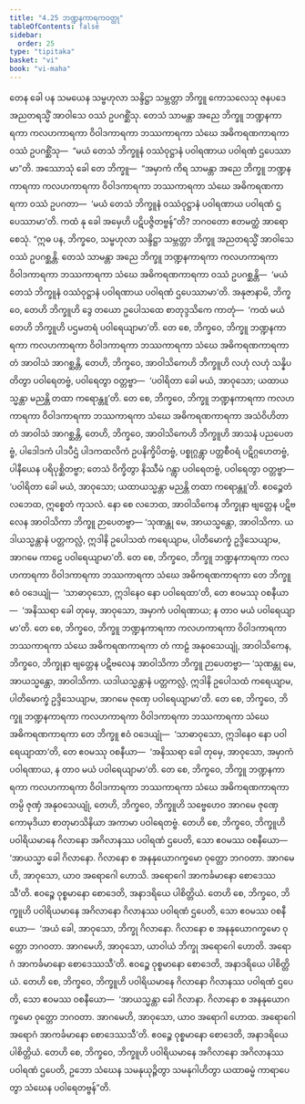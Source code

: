 ```yaml
---
title: "4.25 ဘဏ္ဍနကာရကဝတ္ထု"
tableOfContents: false
sidebar:
  order: 25
type: "tipitaka"
basket: "vi"
book: "vi-maha"
---
```



<DynamicBreadcrumb />

<Division number="240" book="vi-maha" e="ch" v="3" p="259">

<Paragraph number="1106" book="vi-maha">
တေန ခေါ ပန သမယေန သမ္ဗဟုလာ သန္ဒိဋ္ဌာ သမ္ဘတ္တာ ဘိက္ခူ ကောသလေသု ဇနပဒေ အညတရသ္မိံ အာဝါသေ ဝဿံ ဥပဂစ္ဆိံသု. တေသံ သာမန္တာ အညေ ဘိက္ခူ ဘဏ္ဍနကာရကာ ကလဟကာရကာ ဝိဝါဒကာရကာ ဘဿကာရကာ သံဃေ အဓိကရဏကာရကာ ဝဿံ ဥပဂစ္ဆိံသု—  “မယံ တေသံ ဘိက္ခူနံ ဝဿံဝုဋ္ဌာနံ ပဝါရဏာယ ပဝါရဏံ ဌပေဿာမာ”တိ. အဿောသုံ ခေါ တေ ဘိက္ခူ—  “အမှာကံ ကိရ သာမန္တာ အညေ ဘိက္ခူ ဘဏ္ဍနကာရကာ ကလဟကာရကာ ဝိဝါဒကာရကာ ဘဿကာရကာ သံဃေ အဓိကရဏကာရကာ ဝဿံ ဥပဂတာ—  ‘မယံ တေသံ ဘိက္ခူနံ ဝဿံဝုဋ္ဌာနံ ပဝါရဏာယ ပဝါရဏံ ဌပေဿာမာ’တိ. ကထံ နု ခေါ အမှေဟိ ပဋိပဇ္ဇိတဗ္ဗန်”တိ? ဘဂဝတော ဧတမတ္ထံ အာရောစေသုံ.
</Paragraph>

<Paragraph number="1107" book="vi-maha">
“ဣဓ ပန, ဘိက္ခဝေ, သမ္ဗဟုလာ သန္ဒိဋ္ဌာ သမ္ဘတ္တာ ဘိက္ခူ အညတရသ္မိံ အာဝါသေ ဝဿံ ဥပဂစ္ဆန္တိ. တေသံ သာမန္တာ အညေ ဘိက္ခူ ဘဏ္ဍနကာရကာ ကလဟကာရကာ ဝိဝါဒကာရကာ ဘဿကာရကာ သံဃေ အဓိကရဏကာရကာ ဝဿံ ဥပဂစ္ဆန္တိ—  ‘မယံ တေသံ ဘိက္ခူနံ ဝဿံဝုဋ္ဌာနံ ပဝါရဏာယ ပဝါရဏံ ဌပေဿာမာ’တိ. အနုဇာနာမိ, ဘိက္ခဝေ, တေဟိ ဘိက္ခူဟိ ဒွေ တယော ဥပေါသထေ စာတုဒ္ဒသိကေ ကာတုံ—  ‘ကထံ မယံ တေဟိ ဘိက္ခူဟိ ပဌမတရံ ပဝါရေယျာမာ’တိ. တေ စေ, ဘိက္ခဝေ, ဘိက္ခူ ဘဏ္ဍနကာရကာ ကလဟကာရကာ ဝိဝါဒကာရကာ ဘဿကာရကာ သံဃေ အဓိကရဏကာရကာ တံ အာဝါသံ အာဂစ္ဆန္တိ, တေဟိ, ဘိက္ခဝေ, အာဝါသိကေဟိ ဘိက္ခူဟိ လဟုံ လဟုံ သန္နိပတိတွာ ပဝါရေတဗ္ဗံ, ပဝါရေတွာ ဝတ္တဗ္ဗာ—  ‘ပဝါရိတာ ခေါ မယံ, အာဝုသော; ယထာယသ္မန္တာ မညန္တိ တထာ ကရောန္တူ’တိ. တေ စေ, ဘိက္ခဝေ, ဘိက္ခူ ဘဏ္ဍနကာရကာ ကလဟကာရကာ ဝိဝါဒကာရကာ ဘဿကာရကာ သံဃေ အဓိကရဏကာရကာ အသံဝိဟိတာ တံ အာဝါသံ အာဂစ္ဆန္တိ, တေဟိ, ဘိက္ခဝေ, အာဝါသိကေဟိ ဘိက္ခူဟိ အာသနံ ပညပေတဗ္ဗံ, ပါဒေါဒကံ ပါဒပီဌံ ပါဒကထလိကံ ဥပနိက္ခိပိတဗ္ဗံ, ပစ္စုဂ္ဂန္တွာ ပတ္တစီဝရံ ပဋိဂ္ဂဟေတဗ္ဗံ, ပါနီယေန ပရိပုစ္ဆိတဗ္ဗာ; တေသံ ဝိက္ခိတွာ နိဿီမံ ဂန္တွာ ပဝါရေတဗ္ဗံ, ပဝါရေတွာ ဝတ္တဗ္ဗာ—  ‘ပဝါရိတာ ခေါ မယံ, အာဝုသော; ယထာယသ္မန္တာ မညန္တိ တထာ ကရောန္တူ’တိ. ဧဝဉ္စေတံ လဘေထ, ဣစ္စေတံ ကုသလံ. နော စေ လဘေထ, အာဝါသိကေန ဘိက္ခုနာ ဗျတ္တေန ပဋိဗလေန အာဝါသိကာ ဘိက္ခူ ဉာပေတဗ္ဗာ—
</Paragraph>

<Paragraph number="1108" book="vi-maha">
‘သုဏန္တု မေ, အာယသ္မန္တော, အာဝါသိကာ. ယဒါယသ္မန္တာနံ ပတ္တကလ္လံ, ဣဒါနိ ဥပေါသထံ ကရေယျာမ, ပါတိမောက္ခံ ဥဒ္ဒိသေယျာမ, အာဂမေ ကာဠေ ပဝါရေယျာမာ’တိ. တေ စေ, ဘိက္ခဝေ, ဘိက္ခူ ဘဏ္ဍနကာရကာ ကလဟကာရကာ ဝိဝါဒကာရကာ ဘဿကာရကာ သံဃေ အဓိကရဏကာရကာ တေ ဘိက္ခူ ဧဝံ ဝဒေယျုံ—  ‘သာဓာဝုသော, ဣဒါနေဝ နော ပဝါရေထာ’တိ, တေ ဧဝမဿု ဝစနီယာ—  ‘အနိဿရာ ခေါ တုမှေ, အာဝုသော, အမှာကံ ပဝါရဏာယ; န တာဝ မယံ ပဝါရေယျာမာ’တိ. တေ စေ, ဘိက္ခဝေ, ဘိက္ခူ ဘဏ္ဍနကာရကာ ကလဟကာရကာ ဝိဝါဒကာရကာ ဘဿကာရကာ သံဃေ အဓိကရဏကာရကာ တံ ကာဠံ အနုဝသေယျုံ, အာဝါသိကေန, ဘိက္ခဝေ, ဘိက္ခုနာ ဗျတ္တေန ပဋိဗလေန အာဝါသိကာ ဘိက္ခူ ဉာပေတဗ္ဗာ—
</Paragraph>

<Paragraph number="1109" book="vi-maha">
‘သုဏန္တု မေ, အာယသ္မန္တော, အာဝါသိကာ. ယဒါယသ္မန္တာနံ ပတ္တကလ္လံ, ဣဒါနိ ဥပေါသထံ ကရေယျာမ, ပါတိမောက္ခံ ဥဒ္ဒိသေယျာမ, အာဂမေ ဇုဏှေ ပဝါရေယျာမာ’တိ. တေ စေ, ဘိက္ခဝေ, ဘိက္ခူ ဘဏ္ဍနကာရကာ ကလဟကာရကာ ဝိဝါဒကာရကာ ဘဿကာရကာ သံဃေ အဓိကရဏကာရကာ တေ ဘိက္ခူ ဧဝံ ဝဒေယျုံ—  ‘သာဓာဝုသော, ဣဒါနေဝ နော ပဝါရေယျာထာ’တိ, တေ ဧဝမဿု ဝစနီယာ—  ‘အနိဿရာ ခေါ တုမှေ, အာဝုသော, အမှာကံ ပဝါရဏာယ, န တာဝ မယံ ပဝါရေယျာမာ’တိ. တေ စေ, ဘိက္ခဝေ, ဘိက္ခူ ဘဏ္ဍနကာရကာ ကလဟကာရကာ ဝိဝါဒကာရကာ ဘဿကာရကာ သံဃေ အဓိကရဏကာရကာ တမ္ပိ ဇုဏှံ အနုဝသေယျုံ, တေဟိ, ဘိက္ခဝေ, ဘိက္ခူဟိ သဗ္ဗေဟေဝ အာဂမေ ဇုဏှေ ကောမုဒိယာ စာတုမာသိနိယာ အကာမာ ပဝါရေတဗ္ဗံ.
</Paragraph>

<Paragraph number="1110" book="vi-maha">
တေဟိ စေ, ဘိက္ခဝေ, ဘိက္ခူဟိ ပဝါရိယမာနေ ဂိလာနော အဂိလာနဿ ပဝါရဏံ ဌပေတိ, သော ဧဝမဿ ဝစနီယော—  ‘အာယသ္မာ ခေါ ဂိလာနော. ဂိလာနော စ အနနုယောဂက္ခမော ဝုတ္တော ဘဂဝတာ. အာဂမေဟိ, အာဝုသော, ယာဝ အရောဂေါ ဟောသိ. အရောဂေါ အာကင်္ခမာနော စောဒေဿသီ’တိ. ဧဝဉ္စေ ဝုစ္စမာနော စောဒေတိ, အနာဒရိယေ ပါစိတ္တိယံ. တေဟိ စေ, ဘိက္ခဝေ, ဘိက္ခူဟိ ပဝါရိယမာနေ အဂိလာနော ဂိလာနဿ ပဝါရဏံ ဌပေတိ, သော ဧဝမဿ ဝစနီယော—  ‘အယံ ခေါ, အာဝုသော, ဘိက္ခု ဂိလာနော. ဂိလာနော စ အနနုယောဂက္ခမော ဝုတ္တော ဘဂဝတာ. အာဂမေဟိ, အာဝုသော, ယာဝါယံ ဘိက္ခု အရောဂေါ ဟောတိ. အရောဂံ အာကင်္ခမာနော စောဒေဿသီ’တိ. ဧဝဉ္စေ ဝုစ္စမာနော စောဒေတိ, အနာဒရိယေ ပါစိတ္တိယံ. တေဟိ စေ, ဘိက္ခဝေ, ဘိက္ခူဟိ ပဝါရိယမာနေ ဂိလာနော ဂိလာနဿ ပဝါရဏံ ဌပေတိ, သော ဧဝမဿ ဝစနီယော—  ‘အာယသ္မန္တာ ခေါ ဂိလာနာ. ဂိလာနော စ အနနုယောဂက္ခမော ဝုတ္တော ဘဂဝတာ. အာဂမေဟိ, အာဝုသော, ယာဝ အရောဂါ ဟောထ. အရောဂေါ အရောဂံ အာကင်္ခမာနော စောဒေဿသီ’တိ. ဧဝဉ္စေ ဝုစ္စမာနော စောဒေတိ, အနာဒရိယေ ပါစိတ္တိယံ. တေဟိ စေ, ဘိက္ခဝေ, ဘိက္ခူဟိ ပဝါရိယမာနေ အဂိလာနော အဂိလာနဿ ပဝါရဏံ ဌပေတိ, ဥဘော သံဃေန သမနုယုဉ္ဇိတွာ သမနုဂါဟိတွာ ယထာဓမ္မံ ကာရာပေတွာ သံဃေန ပဝါရေတဗ္ဗန်”တိ.
</Paragraph>
</Division>